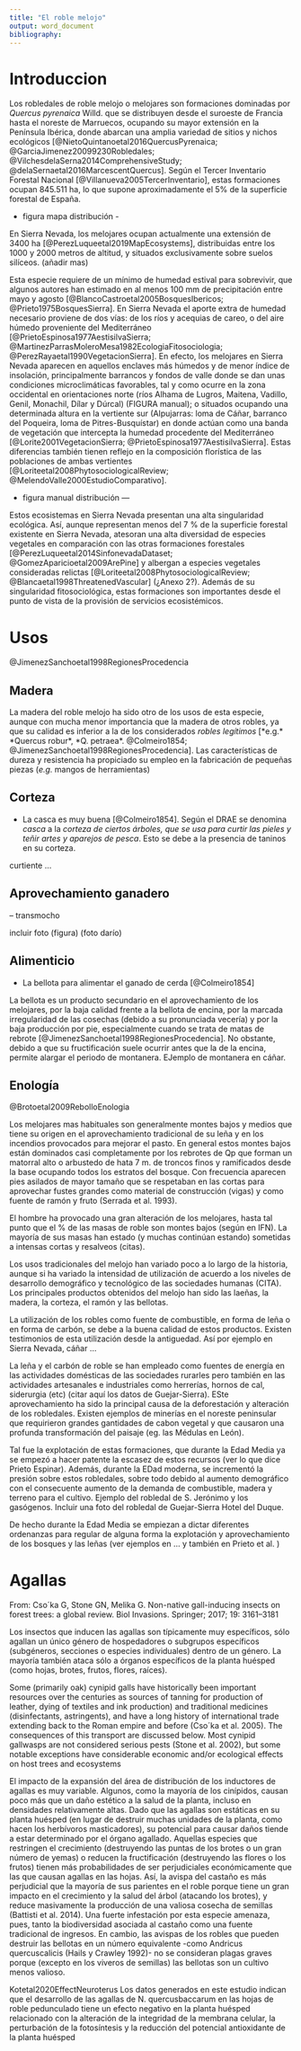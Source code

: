 ```yaml
---
title: "El roble melojo"
output: word_document
bibliography: 
---
```

# Introduccion 
Los robledales de roble melojo o melojares son formaciones dominadas por *Quercus pyrenaica* Willd. que se distribuyen desde el suroeste de Francia hasta el noreste de Marruecos, ocupando su mayor extensión en la Península Ibérica, donde abarcan una amplia variedad de sitios y nichos ecológicos [@NietoQuintanoetal2016QuercusPyrenaica; @GarciaJimenez20099230Robledales; @VilchesdelaSerna2014ComprehensiveStudy; @delaSernaetal2016MarcescentQuercus]. Según el Tercer Inventario Forestal Nacional [@Villanueva2005TercerInventario], estas formaciones ocupan 845.511 ha, lo que supone aproximadamente el 5% de la superficie forestal de España.  

- figura mapa distribución - 

En Sierra Nevada, los melojares ocupan actualmente una extensión de 3400 ha [@PerezLuqueetal2019MapEcosystems], distribuidas entre los 1000 y 2000 metros de altitud, y situados exclusivamente sobre suelos silíceos. (añadir mas)

Esta especie requiere de un mínimo de humedad estival para sobrevivir, que algunos autores han estimado en al menos 100 mm de precipitación entre mayo y agosto [@BlancoCastroetal2005BosquesIbericos; @Prieto1975BosquesSierra]. En Sierra Nevada el aporte extra de humedad necesario proviene de dos vías: de los ríos y acequias de careo, o del aire húmedo proveniente del Mediterráneo [@PrietoEspinosa1977AestisilvaSierra; @MartinezParrasMoleroMesa1982EcologiaFitosociologia; @PerezRayaetal1990VegetacionSierra]. En efecto, los melojares en Sierra Nevada aparecen en aquellos enclaves más húmedos y de menor índice de insolación, principalmente barrancos y fondos de valle donde se dan unas condiciones microclimáticas favorables, tal y como ocurre en la zona occidental en orientaciones norte (ríos Alhama de Lugros, Maitena, Vadillo, Genil, Monachil, Dílar y Dúrcal) (FIGURA manual); o situados ocupando una determinada altura en la vertiente sur (Alpujarras: loma de Cáñar, barranco del Poqueira, loma de Pitres-Busquístar) en donde actúan como una banda de vegetación que intercepta la humedad procedente del Mediterráneo [@Lorite2001VegetacionSierra; @PrietoEspinosa1977AestisilvaSierra]. Estas diferencias también tienen reflejo en la composición florística de las poblaciones de ambas vertientes [@Loriteetal2008PhytosociologicalReview; @MelendoValle2000EstudioComparativo].  

- figura manual distribución --- 

Estos ecosistemas en Sierra Nevada presentan una alta singularidad ecológica. Así, aunque representan menos del 7 % de la superficie forestal existente en Sierra Nevada, atesoran una alta diversidad de especies vegetales en comparación con las otras formaciones forestales [@PerezLuqueetal2014SinfonevadaDataset; @GomezAparicioetal2009ArePine] y albergan a especies vegetales consideradas relictas [@Loriteetal2008PhytosociologicalReview; @Blancaetal1998ThreatenedVascular] (¿Anexo 2?). Además de su singularidad fitosociológica, estas formaciones son importantes desde el punto de vista de la provisión de servicios ecosistémicos. 

# Usos 

@JimenezSanchoetal1998RegionesProcedencia

## Madera
La madera del roble melojo ha sido otro de los usos de esta especie, aunque con mucha menor importancia que la madera de otros robles, ya que su calidad es inferior a la de los considerados *robles legítimos* [*e.g.* *Quercus robur*, *Q. petraea*. @Colmeiro1854; @JimenezSanchoetal1998RegionesProcedencia]. Las características de dureza y resistencia ha propiciado su empleo en la fabricación de pequeñas piezas (*e.g.* mangos de herramientas)


## Corteza
* La casca es muy buena [@Colmeiro1854]. Según el DRAE se denomina *casca* a la *corteza de ciertos árboles, que se usa para curtir las pieles y teñir artes y aparejos de pesca*. Esto se debe a la presencia de taninos en su corteza.

curtiente ... 

## Aprovechamiento ganadero 
-- transmocho 

incluir foto (figura) (foto darío)


## Alimenticio
* La bellota para alimentar el ganado de cerda [@Colmeiro1854] 

La bellota es un producto secundario en el aprovechamiento de los melojares, por la baja calidad frente a la bellota de encina, por la marcada irregularidad de las cosechas (debido a su pronunciada vecería) y por la baja producción por pie, especialmente cuando se trata de matas de rebrote [@JimenezSanchoetal1998RegionesProcedencia]. No obstante, debido a que su fructificación suele ocurrir antes que la de la encina, permite alargar el periodo de montanera. EJemplo de montanera en cáñar. 


## Enología 
@Brotoetal2009RebolloEnologia 

Los melojares mas habituales son generalmente montes bajos y medios que tiene su origen en el aprovechamiento tradicional de su leña y en los incendios provocados para mejorar el pasto. En general estos montes bajos están dominados casi completamente por los rebrotes de Qp que forman un matorral alto o arbustedo de hata 7 m. de troncos finos y ramificados desde la base ocupando todos los estratos del bosque. Con frecuencia aparecen pies asilados de mayor tamaño que se respetaban en las cortas para aprovechar fustes grandes como material de construcción (vigas) y como fuente de ramón y fruto (Serrada et al. 1993). 


El hombre ha provocado una gran alteración de los melojares, hasta tal punto que el % de las masas de roble son montes bajos (según en IFN). La mayoría de sus masas han estado (y muchas continúan estando) sometidas a intensas cortas y resalveos (citas). 

Los usos tradicionales del melojo han variado poco a lo largo de la historia, aunque si ha variado la intensidad de utilización de acuerdo a los niveles de desarrollo demográfico y tecnológico de las sociedades humanas (CITA). Los principales productos obtenidos del melojo han sido las laeñas, la madera, la corteza, el ramón y las bellotas.  

La utilización de los robles como fuente de combustible, en forma de leña o en forma de carbón, se debe a la buena calidad de estos productos. Existen testimonios de esta utilización desde la antiguedad. Así por ejemplo en Sierra Nevada, cáñar ... 

La leña y el carbón de roble se han empleado como fuentes de energía en las actividades domésticas de las sociedades rurarles pero también en las actividades artesanales e industriales como herrerías, hornos de cal, siderurgia (etc) (citar aquí los datos de Guejar-Sierra). ESte aprovechamiento ha sido la principal causa de la deforestación y alteración de los robledales. Existen ejemplos de minerías en el noreste peninsular que requirieron grandes gantidades de cabon vegetal y que causaron una profunda transformación del paisaje (eg. las Médulas en León). 

Tal fue la explotación de estas formaciones, que durante la Edad Media ya se empezó a hacer patente la escasez de estos recursos (ver lo que dice Prieto Espinar). Además, durante la EDad moderna, se incrementó la presión sobre estos robledales, sobre todo debido al aumento demográfico con el consecuente aumento de la demanda de combustible, madera y terreno para el cultivo. Ejemplo del robledal de S. Jerónimo y los gasógenos. Incluir una foto del robledal de Guejar-Sierra Hotel del Duque. 

De hecho durante la Edad Media se empiezan a dictar diferentes ordenanzas para regular de alguna forma la explotación y aprovechamiento de los bosques y las leñas (ver ejemplos en ... y también en Prieto et al. ) 




# Agallas 




From: 
Cso´ka G, Stone GN, Melika G. Non-native gall-inducing insects on forest trees: a global review. Biol
Invasions. Springer; 2017; 19: 3161–3181

Los insectos que inducen las agallas son típicamente muy específicos, sólo agallan un único género de hospedadores o subgrupos específicos (subgéneros, secciones o especies individuales)
dentro de un género. La mayoría también ataca sólo a órganos específicos de la planta huésped (como hojas, brotes, frutos, flores, raíces). 


Some (primarily oak) cynipid galls have
historically been important resources over the centuries as sources of tanning for production of leather,
dying of textiles and ink production) and traditional
medicines (disinfectants, astringents), and have a long
history of international trade extending back to the
Roman empire and before (Cso´ka et al. 2005). The
consequences of this transport are discussed below.
Most cynipid gallwasps are not considered serious
pests (Stone et al. 2002), but some notable exceptions
have considerable economic and/or ecological effects
on host trees and ecosystems


El impacto de la expansión del área de distribución de los inductores de agallas es muy variable. Algunos, como la mayoría de los cinípidos, causan poco más que un daño estético a la salud de la planta, incluso en densidades relativamente altas. Dado que las agallas son estáticas en su planta huésped (en lugar de destruir muchas unidades de la planta, como hacen los herbívoros masticadores), su potencial para causar daños tiende a estar determinado por el órgano agallado. Aquellas especies que restringen el crecimiento (destruyendo las puntas de los brotes o un gran número de yemas) o reducen la fructificación (destruyendo las flores o los frutos) tienen más probabilidades de ser perjudiciales económicamente que las que causan agallas en las hojas. Así, la avispa del castaño es más perjudicial que la mayoría de sus parientes en el roble porque tiene un gran impacto en el crecimiento y la salud del árbol (atacando los brotes), y reduce masivamente la producción de una valiosa cosecha de semillas (Battisti et al. 2014). Una fuerte infestación por esta especie amenaza, pues, tanto la biodiversidad asociada al castaño como una fuente tradicional de ingresos. En cambio, las avispas de los robles que pueden destruir las bellotas en un número equivalente -como Andricus quercuscalicis (Hails y Crawley 1992)- no se consideran plagas graves porque (excepto en los viveros de semillas) las bellotas son un cultivo menos valioso.



Kotetal2020EffectNeuroterus 
Los datos generados en este estudio indican que el desarrollo de las agallas de N. quercusbaccarum en las hojas de roble pedunculado tiene un efecto negativo en la planta huésped relacionado con la alteración de la integridad de la membrana celular, la perturbación de la fotosíntesis y la reducción del potencial antioxidante de la planta huésped






